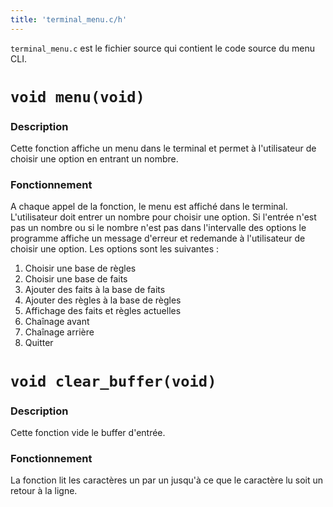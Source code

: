 ```yaml
---
title: 'terminal_menu.c/h'
---
```


`terminal_menu.c` est le fichier source qui contient le code source du menu CLI.

# `void menu(void)`

### Description
Cette fonction affiche un menu dans le terminal et permet à l'utilisateur de choisir une option en entrant un nombre.

### Fonctionnement
A chaque appel de la fonction, le menu est affiché dans le terminal. L'utilisateur doit entrer un nombre pour choisir une option. Si l'entrée n'est pas un nombre ou si le nombre n'est pas dans l'intervalle des options le programme affiche un message d'erreur et redemande à l'utilisateur de choisir une option.
Les options sont les suivantes :
1. Choisir une base de règles
2. Choisir une base de faits
3. Ajouter des faits à la base de faits
4. Ajouter des règles à la base de règles
5. Affichage des faits et règles actuelles
6. Chaînage avant
7. Chaînage arrière
8. Quitter

# `void clear_buffer(void)`

### Description
Cette fonction vide le buffer d'entrée.

### Fonctionnement
La fonction lit les caractères un par un jusqu'à ce que le caractère lu soit un retour à la ligne.